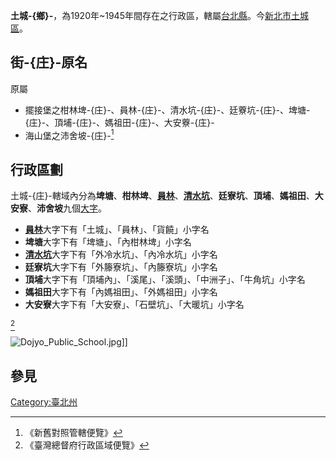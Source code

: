 {{noteTA
|1=-hans:庄; zh-hant:庄;
}}
'''土城-{鄉}-'''，為1920年~1945年間存在之行政區，轄屬[[臺灣|台北縣]]。今[[新北市|新北市]][[土城區|土城區]]。

==街-{庄}-原名==
原屬
*擺接堡之柑林埤-{庄}-、員林-{庄}-、清水坑-{庄}-、廷藔坑-{庄}-、埤塘-{庄}-、頂埔-{庄}-、媽祖田-{庄}-、大安藔-{庄}-
*海山堡之沛舍坡-{庄}-<ref>《新舊對照管轄便覽》</ref>

==行政區劃==
土城-{庄}-轄域內分為'''埤塘'''、'''柑林埤'''、'''[[員林_(新北市)|員林]]'''、'''[[清水坑|清水坑]]'''、'''廷寮坑'''、'''頂埔'''、'''媽祖田'''、'''大安寮'''、'''沛舍坡'''九個[[大字_(行政區劃)|大字]]。

*'''[[員林_(新北市)|員林]]'''大字下有「土城」、「員林」、「貨饒」小字名
*'''埤塘'''大字下有「埤塘」、「內柑林埤」小字名
*'''[[清水坑|清水坑]]'''大字下有「外冷水坑」、「內冷水坑」小字名
*'''廷寮坑'''大字下有「外籐寮坑」、「內籐寮坑」小字名
*'''頂埔'''大字下有「頂埔內」、「溪尾」、「溪頭」、「中洲子」、「牛角坑」小字名
*'''媽祖田'''大字下有「內媽祖田」、「外媽祖田」小字名
*'''大安寮'''大字下有「大安寮」、「石壁坑」、「大暖坑」小字名
<ref>《臺灣總督府行政區域便覽》</ref>

[[File:Dojyo_Public_School.jpg|thumb]]]]

== 參見 ==
{{reflist}}

{{臺北州}}
[[Category:臺北州|Category:臺北州]]